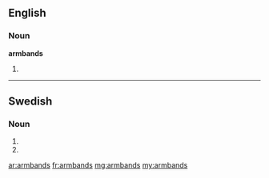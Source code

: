 ==English==

===Noun===
'''armbands'''

# {{plural of|armband}}

----

==Swedish==

===Noun===
{{head|sv|noun form}}

# {{sv-noun-form-indef-gen|armband}}
# {{sv-noun-form-indef-gen-pl|armband}}

[[ar:armbands]]
[[fr:armbands]]
[[mg:armbands]]
[[my:armbands]]